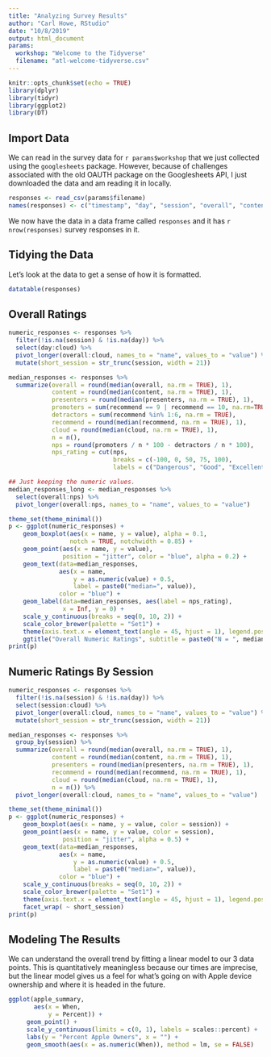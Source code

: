 ```yaml
---
title: "Analyzing Survey Results"
author: "Carl Howe, RStudio"
date: "10/8/2019"
output: html_document
params:
  workshop: "Welcome to the Tidyverse"
  filename: "atl-welcome-tidyverse.csv"
---
```


```r
knitr::opts_chunk$set(echo = TRUE)
library(dplyr)
library(tidyr)
library(ggplot2)
library(DT)

```

## Import Data 

We can read in the survey data for `r params$workshop` that we just collected using the `googlesheets` package. However, because of challenges associated with the old OAUTH package on the Googlesheets API, I just downloaded the data and am reading it in locally.

```r

responses <- read_csv(params$filename)
names(responses) <- c("timestamp", "day", "session", "overall", "content", "presenters", "recommend", "cloud", "best", "least", "left_out", "comments")
```

We now have the data in a data frame called `responses` and it has `r nrow(responses)` survey responses in it.

## Tidying the Data

Let's look at the data to get a sense of how it is formatted.

```r
datatable(responses)
```


## Overall Ratings

```r
numeric_responses <- responses %>% 
  filter(!is.na(session) & !is.na(day)) %>% 
  select(day:cloud) %>% 
  pivot_longer(overall:cloud, names_to = "name", values_to = "value") %>% 
  mutate(short_session = str_trunc(session, width = 21))

median_responses <- responses %>%
  summarize(overall = round(median(overall, na.rm = TRUE), 1),
            content = round(median(content, na.rm = TRUE), 1),
            presenters = round(median(presenters, na.rm = TRUE), 1),
            promoters = sum(recommend == 9 | recommend == 10, na.rm=TRUE),
            detractors = sum(recommend %in% 1:6, na.rm = TRUE), 
            recommend = round(median(recommend, na.rm = TRUE), 1),
            cloud = round(median(cloud, na.rm = TRUE), 1),
            n = n(),
            nps = round(promoters / n * 100 - detractors / n * 100),
            nps_rating = cut(nps, 
                             breaks = c(-100, 0, 50, 75, 100), 
                             labels = c("Dangerous", "Good", "Excellent", "World Class")))

## Just keeping the numeric values.
median_responses_long <- median_responses %>%
  select(overall:nps) %>% 
  pivot_longer(overall:nps, names_to = "name", values_to = "value")

theme_set(theme_minimal())
p <- ggplot(numeric_responses) +
    geom_boxplot(aes(x = name, y = value), alpha = 0.1, 
                 notch = TRUE, notchwidth = 0.85) +
    geom_point(aes(x = name, y = value), 
               position = "jitter", color = "blue", alpha = 0.2) +
    geom_text(data=median_responses, 
              aes(x = name, 
                  y = as.numeric(value) + 0.5, 
                  label = paste0("median=", value)), 
              color = "blue") +
    geom_label(data=median_responses, aes(label = nps_rating),
               x = Inf, y = 0) +
    scale_y_continuous(breaks = seq(0, 10, 2)) +
    scale_color_brewer(palette = "Set1") +
    theme(axis.text.x = element_text(angle = 45, hjust = 1), legend.position = "bottom") +
    ggtitle("Overall Numeric Ratings", subtitle = paste0("N = ", median_responses$n ))
print(p)
```

## Numeric Ratings By Session

```r
numeric_responses <- responses %>% 
  filter(!is.na(session) & !is.na(day)) %>% 
  select(session:cloud) %>% 
  pivot_longer(overall:cloud, names_to = "name", values_to = "value") %>% 
  mutate(short_session = str_trunc(session, width = 21))

median_responses <- responses %>%
  group_by(session) %>% 
  summarize(overall = round(median(overall, na.rm = TRUE), 1),
            content = round(median(content, na.rm = TRUE), 1),
            presenters = round(median(presenters, na.rm = TRUE), 1),
            recommend = round(median(recommend, na.rm = TRUE), 1),
            cloud = round(median(cloud, na.rm = TRUE), 1),
            n = n()) %>% 
  pivot_longer(overall:cloud, names_to = "name", values_to = "value")

theme_set(theme_minimal())
p <- ggplot(numeric_responses) +
    geom_boxplot(aes(x = name, y = value, color = session)) +
    geom_point(aes(x = name, y = value, color = session), 
               position = "jitter", alpha = 0.5) +
    geom_text(data=median_responses, 
              aes(x = name, 
                  y = as.numeric(value) + 0.5, 
                  label = paste0("median=", value)), 
              color = "blue") +
    scale_y_continuous(breaks = seq(0, 10, 2)) +
    scale_color_brewer(palette = "Set1") +
    theme(axis.text.x = element_text(angle = 45, hjust = 1), legend.position = "bottom") +
    facet_wrap( ~ short_session)
print(p)
```

## Modeling The Results

We can understand the overall trend by fitting a linear model to our 3 data points. This is quantitatively meaningless because our times are imprecise, but the linear model gives us a feel for what's going on with Apple device ownership and where it is headed in the future.

```r
ggplot(apple_summary, 
       aes(x = When,
           y = Percent)) +
     geom_point() +
     scale_y_continuous(limits = c(0, 1), labels = scales::percent) +
     labs(y = "Percent Apple Owners", x = "") +
     geom_smooth(aes(x = as.numeric(When)), method = lm, se = FALSE)
```

